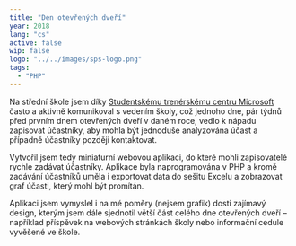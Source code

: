 ```yaml
---
title: "Den otevřených dveří"
year: 2018
lang: "cs"
active: false
wip: false
logo: "../../images/sps-logo.png"
tags:
  - "PHP"
---
```


Na střední škole jsem díky <a href="https://aka.ms/stc" target="_blank" rel="noopener noreferrer">Studentskému trenérskému centru Microsoft</a> často a aktivně komunikoval s vedením školy, což jednoho dne, pár týdnů před prvním dnem otevřených dveří v daném roce, vedlo k nápadu zapisovat účastníky, aby mohla být jednoduše analyzována účast a případně účastníky později kontaktovat.

Vytvořil jsem tedy miniaturní webovou aplikaci, do které mohli zapisovatelé rychle zadávat účastníky. Aplikace byla naprogramována v PHP a kromě zadávání účastníků uměla i exportovat data do sešitu Excelu a zobrazovat graf účasti, který mohl být promítán.

Aplikaci jsem vymyslel i na mé poměry (nejsem grafik) dosti zajímavý design, kterým jsem dále sjednotil větší část celého dne otevřených dveří &ndash; například příspěvek na webových stránkách školy nebo informační cedule vyvěšené ve škole.
